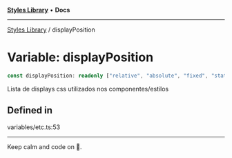 
<Meta title="Libs/Styles/variables/displayPosition" />



[**Styles Library**](/?path=/docs/libs-styles-overview--page) • **Docs**

***

[Styles Library](/?path=/docs/libs-styles-overview--page) / displayPosition

# Variable: displayPosition

```ts
const displayPosition: readonly ["relative", "absolute", "fixed", "static", "sticky"];
```

Lista de displays css utilizados nos componentes/estilos

## Defined in

variables/etc.ts:53


***

Keep calm and code on 🤘.